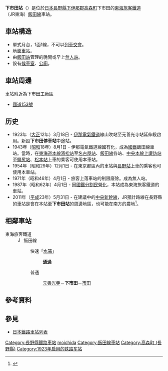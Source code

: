 {{NoteTA|1 = zh:下市田站; zh-cn:下市田站; zh-tw:下市田車站; zh-hk:下市田站; }}
{{日本車站資訊
|公司色 = #f77321
|文字色 = 
|站名 = 下市田站
|日文原名 = 下市田
|平假名 = しもいちだ
|羅馬拼音 = Shimo-ichida
|電報略號 = チタ
|所在地 = {{JPN}}[[長野縣|長野縣]][[下伊那郡|下伊那郡]][[高森町_(長野縣)|高森町]]下市田1441
|車站構造 = 地面車站
|月台配置 = 1面1線
|啟用年月日 = 1923年（[[大正|大正]]12年）3月18日
|乘客人數 = 49
|上下車人次 = 
|統計年度 = 2013年
|轉車 = 
|備註 = 
|全寬備註 = [[無人站|無人站]]<br>標高：435米
|adjacent = {{Adjacent stations|system=東海旅客鐵道|line=CD|left=元善光寺|right=市田|note-left=1.8km|note-mid=距離[[豐橋站|豐橋]]135.6km|note-right=1.2km}}
}}
'''下市田站'''（{{jpn|j=下市田駅|hg=しもいちだえき|rm=Shimo-ichida eki|f=y}}）是位於[[日本|日本]][[長野縣|長野縣]][[下伊那郡|下伊那郡]][[高森町_(長野縣)|高森町]]下市田的[[東海旅客鐵道|東海旅客鐵道]]（JR東海）[[飯田線|飯田線]]車站。

== 車站構造 ==
*單式月台，1面1線，不可以[[列車交會|列車交會]]。
*[[地面車站|地面車站]]。
*由[[飯田站|飯田站]]管理的晚間或早上[[無人站|無人站]]。
*設有[[候車室|候車室]]、[[公廁|公廁]]。

== 車站周邊 ==
車站附近為下市田工廠區
* [[國道153號|國道153號]]

== 历史 ==
* 1923年（[[大正|大正]]12年）3月18日 - [[伊那電氣鐵道|伊那電氣鐵道]]線山吹站至元善光寺站延伸段啟用。新設'''下市田停車站'''中途站。
* 1943年（[[昭和|昭和]]18年）8月1日 - 伊那電氣鐵道線國有化，成為[[日本國有鐵道|國鐵]]飯田線車站。當時，在[[東海道本線|東海道本線]][[濱松站|濱松站]]至[[名古屋站|名古屋站]]、[[飯田線|飯田線]]各站、[[中央本線|中央本線]][[上諏訪站|上諏訪站]]至[[鹽尻站|鹽尻站]]、[[松本站|松本站]]上車的乘客可使用本車站。
* 1954年（昭和29年）12月1日 - 在東京都區內的車站與[[長野站|長野站]]上車的乘客也可使用本車站。
* 1971年（昭和46年）4月1日 - 旅客上落車站的制限廢除。成為無人站。
* 1987年（昭和62年）4月1日 - 因[[國鐵分割民營化|國鐵分割民營化]]，本站成為東海旅客鐵道的車站。
* 2011年（[[平成|平成]]23年）5月31日 - 在建議中的[[中央新幹線|中央新幹線]]，JR預計路線在長野縣的車站是會在本站至'''下市田站'''的周邊地區，也可能在南方的農地<ref>{{cite news|url=http://www.shinmai.co.jp/news/20110531/KT110530ATI090019000.html|title=リニア駅「高森南東部」案が有力 JR飯田駅含まぬ見通し|newspaper=信濃毎日新聞|date=2011-05-31|accessdate=2011-07-08|deadurl=yes|archiveurl=https://web.archive.org/web/20110602155841/http://www.shinmai.co.jp/news/20110531/KT110530ATI090019000.html|archivedate=2011-06-02}}</ref>。

== 相鄰車站 ==
; 東海旅客鐵道
: [[File:JR_Central_Iida_Line.svg|15px]] 飯田線
:: {{Color|#0066ff|■}}快速「[[水篶號列車|水篶]]」
::: '''通過'''
:: {{Color|gray|■}}普通
::: [[元善光寺站|元善光寺]]－'''下市田'''－[[市田站|市田]]

== 參考資料 ==
{{Reflist}}

== 參見 ==
* [[日本鐵路車站列表|日本鐵路車站列表]]

{{飯田線}}

{{DEFAULTSORT:Shimo-ichida}}
[[Category:長野縣鐵路車站|Category:長野縣鐵路車站]]
[[Category:日本鐵路車站_Shi|moichida]]
[[Category:飯田線車站|Category:飯田線車站]]
[[Category:高森町_(長野縣)|Category:高森町 (長野縣)]]
[[Category:1923年启用的铁路车站|Category:1923年启用的铁路车站]]